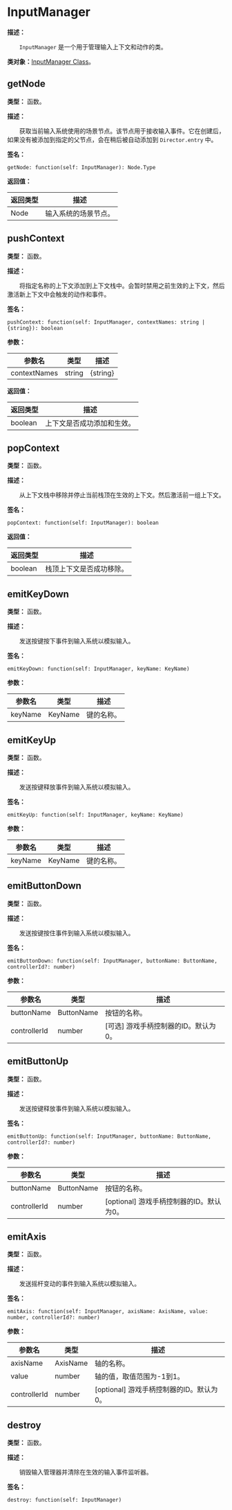 
# InputManager

**描述：**

&emsp;&emsp;`InputManager` 是一个用于管理输入上下文和动作的类。

**类对象：**[InputManager Class](/docs/api/Class%20Object/InputManager)。

## getNode

**类型：** 函数。

**描述：**

&emsp;&emsp;获取当前输入系统使用的场景节点。该节点用于接收输入事件。它在创建后，如果没有被添加到指定的父节点，会在稍后被自动添加到 `Director.entry` 中。

**签名：**
```tl
getNode: function(self: InputManager): Node.Type
```

**返回值：**

| 返回类型 | 描述 |
| --- | --- |
| Node | 输入系统的场景节点。 |

## pushContext

**类型：** 函数。

**描述：**

&emsp;&emsp;将指定名称的上下文添加到上下文栈中。会暂时禁用之前生效的上下文，然后激活新上下文中会触发的动作和事件。

**签名：**
```tl
pushContext: function(self: InputManager, contextNames: string | {string}): boolean
```

**参数：**

| 参数名 | 类型 | 描述 |
| --- | --- | --- |
| contextNames | string | \{string} | 单个上下文的名称或是上下文名称的数组。 |

**返回值：**

| 返回类型 | 描述 |
| --- | --- |
| boolean | 上下文是否成功添加和生效。 |

## popContext

**类型：** 函数。

**描述：**

&emsp;&emsp;从上下文栈中移除并停止当前栈顶在生效的上下文。然后激活前一组上下文。

**签名：**
```tl
popContext: function(self: InputManager): boolean
```

**返回值：**

| 返回类型 | 描述 |
| --- | --- |
| boolean | 栈顶上下文是否成功移除。 |

## emitKeyDown

**类型：** 函数。

**描述：**

&emsp;&emsp;发送按键按下事件到输入系统以模拟输入。

**签名：**
```tl
emitKeyDown: function(self: InputManager, keyName: KeyName)
```

**参数：**

| 参数名 | 类型 | 描述 |
| --- | --- | --- |
| keyName | KeyName | 键的名称。 |

## emitKeyUp

**类型：** 函数。

**描述：**

&emsp;&emsp;发送按键释放事件到输入系统以模拟输入。

**签名：**
```tl
emitKeyUp: function(self: InputManager, keyName: KeyName)
```

**参数：**

| 参数名 | 类型 | 描述 |
| --- | --- | --- |
| keyName | KeyName | 键的名称。 |

## emitButtonDown

**类型：** 函数。

**描述：**

&emsp;&emsp;发送按键按住事件到输入系统以模拟输入。

**签名：**
```tl
emitButtonDown: function(self: InputManager, buttonName: ButtonName, controllerId?: number)
```

**参数：**

| 参数名 | 类型 | 描述 |
| --- | --- | --- |
| buttonName | ButtonName | 按钮的名称。 |
| controllerId | number | [可选] 游戏手柄控制器的ID。默认为0。 |

## emitButtonUp

**类型：** 函数。

**描述：**

&emsp;&emsp;发送按键释放事件到输入系统以模拟输入。

**签名：**
```tl
emitButtonUp: function(self: InputManager, buttonName: ButtonName, controllerId?: number)
```

**参数：**

| 参数名 | 类型 | 描述 |
| --- | --- | --- |
| buttonName | ButtonName | 按钮的名称。 |
| controllerId | number | [optional] 游戏手柄控制器的ID。默认为0。 |

## emitAxis

**类型：** 函数。

**描述：**

&emsp;&emsp;发送摇杆变动的事件到输入系统以模拟输入。

**签名：**
```tl
emitAxis: function(self: InputManager, axisName: AxisName, value: number, controllerId?: number)
```

**参数：**

| 参数名 | 类型 | 描述 |
| --- | --- | --- |
| axisName | AxisName | 轴的名称。 |
| value | number | 轴的值，取值范围为-1到1。 |
| controllerId | number | [optional] 游戏手柄控制器的ID。默认为0。 |

## destroy

**类型：** 函数。

**描述：**

&emsp;&emsp;销毁输入管理器并清除在生效的输入事件监听器。

**签名：**
```tl
destroy: function(self: InputManager)
```